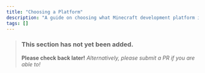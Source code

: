 ```yaml
---
title: "Choosing a Platform"
description: "A guide on choosing what Minecraft development platform is best for you."
tags: []
---
```


> ### This section has not yet been added.
> **Please check back later!** *Alternatively, please submit a PR if you are able to!*

<v comment="When Bukkit makes sense, when modded makes sense, when sponge makes sense, when something like Minestom makes sense." />
